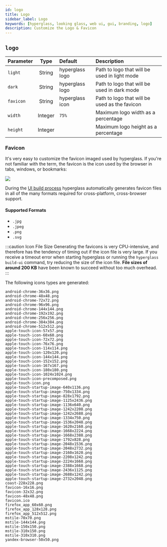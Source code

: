 ```yaml
---
id: logo
title: Logo
sidebar_label: Logo
keywords: [hyperglass, looking glass, web ui, gui, branding, logo]
description: Customize the Logo & Favicon
---
```


## `logo`

| Parameter |  Type   | Default         | Description                                   |
| :-------- | :-----: | :-------------- | :-------------------------------------------- |
| `light`   | String  | hyperglass logo | Path to logo that will be used in light mode  |
| `dark`    | String  | hyperglass logo | Path to logo that will be used in dark mode   |
| `favicon` | String  | hyperglass icon | Path to logo that will be used as the favicon |
| `width`   | Integer | `75%`           | Maximum logo width as a percentage            |
| `height`  | Integer |                 | Maximum logo height as a percentage           |

### Favicon

It's very easy to customize the favicon imaged used by hyperglass. If you're not familiar with the term, the favicon is the icon used by the browser in tabs, windows, or bookmarks:

![](/screenshots/screenshot-favicons.jpg)

During the [UI build process](setup.mdx#ui-build) hyperglass automatically generates favicon files in all of the many formats required for cross-platform, cross-browser support.

#### Supported Formats

- `.jpg`
- `.jpeg`
- `.png`
- `.svg`

:::caution Icon File Size
Generating the favicons is very CPU-intensive, and therefore has the tendency of timing out if the icon file is very large. If you receive a timeout error when starting hyperglass or running the `hyperglass build-ui` command, try reducing the size of the icon file. **File sizes of around 200 KB** have been known to succeed without too much overhead.
:::

The following icons types are generated:

```
android-chrome-36x36.png
android-chrome-48x48.png
android-chrome-72x72.png
android-chrome-96x96.png
android-chrome-144x144.png
android-chrome-192x192.png
android-chrome-256x256.png
android-chrome-384x384.png
android-chrome-512x512.png
apple-touch-icon-57x57.png
apple-touch-icon-60x60.png
apple-touch-icon-72x72.png
apple-touch-icon-76x76.png
apple-touch-icon-114x114.png
apple-touch-icon-120x120.png
apple-touch-icon-144x144.png
apple-touch-icon-152x152.png
apple-touch-icon-167x167.png
apple-touch-icon-180x180.png
apple-touch-icon-1024x1024.png
apple-touch-icon-precomposed.png
apple-touch-icon.png
apple-touch-startup-image-640x1136.png
apple-touch-startup-image-750x1334.png
apple-touch-startup-image-828x1792.png
apple-touch-startup-image-1125x2436.png
apple-touch-startup-image-1136x640.png
apple-touch-startup-image-1242x2208.png
apple-touch-startup-image-1242x2688.png
apple-touch-startup-image-1334x750.png
apple-touch-startup-image-1536x2048.png
apple-touch-startup-image-1620x2160.png
apple-touch-startup-image-1668x2224.png
apple-touch-startup-image-1668x2388.png
apple-touch-startup-image-1792x828.png
apple-touch-startup-image-2048x1536.png
apple-touch-startup-image-2048x2732.png
apple-touch-startup-image-2160x1620.png
apple-touch-startup-image-2208x1242.png
apple-touch-startup-image-2224x1668.png
apple-touch-startup-image-2388x1668.png
apple-touch-startup-image-2436x1125.png
apple-touch-startup-image-2688x1242.png
apple-touch-startup-image-2732x2048.png
coast-228x228.png
favicon-16x16.png
favicon-32x32.png
favicon-48x48.png
favicon.ico
firefox_app_60x60.png
firefox_app_128x128.png
firefox_app_512x512.png
mstile-70x70.png
mstile-144x144.png
mstile-150x150.png
mstile-310x150.png
mstile-310x310.png
yandex-browser-50x50.png
```
